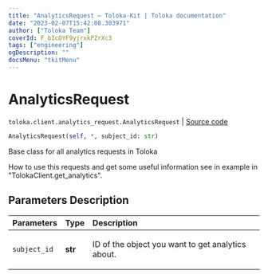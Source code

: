 ```yaml
---
title: "AnalyticsRequest — Toloka-Kit | Toloka documentation"
date: "2023-02-07T15:42:08.303971"
author: ["Toloka Team"]
coverId: F_bIcOYF9yjrxkPZrXc3
tags: ["engineering"]
ogDescription: ""
docsMenu: "tkitMenu"
---
```


# AnalyticsRequest
`toloka.client.analytics_request.AnalyticsRequest` | [Source code](https://github.com/Toloka/toloka-kit/blob/v1.1.3/src/client/analytics_request.py#L24)

```python
AnalyticsRequest(self, *, subject_id: str)
```

Base class for all analytics requests in Toloka

How to use this requests and get some useful information see in example in "TolokaClient.get_analytics".

## Parameters Description

| Parameters | Type | Description |
| :----------| :----| :-----------|
`subject_id`|**str**|<p>ID of the object you want to get analytics about.</p>